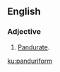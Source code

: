 ==English==

===Adjective===
{{en-adj|-}}

# {{label|en|botany|rare}} [[pandurate|Pandurate]].

[[ku:panduriform]]